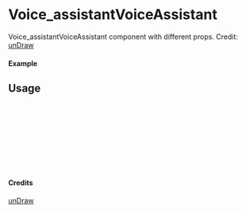 
<Meta of={Voice_assistantVoiceAssistant} title="unDraw/Voice_assistantVoiceAssistant" />

# Voice_assistantVoiceAssistant

Voice_assistantVoiceAssistant component with different props.
Credit: [unDraw](https://undraw.co/illustrations)

#### Example

<Canvas of={Voice_assistantVoiceAssistant.Primary} />

## Usage

```ts
import { Voice_assistantVoiceAssistant } from "yadl-ui";

const Example = () => {
  return (
      <Voice_assistantVoiceAssistant />
  );
};

export default Example;
```

#### Credits
[unDraw](https://undraw.co/illustrations)
